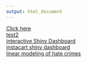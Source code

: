 ```yaml
---
output: html_document
---
```


[Click here](./projects/simulation_project.html)  
[test2](./projects/march_madness_2021.html)  
[interactive Shiny Dashboard](https://jak2312.shinyapps.io/shiny_dashboard/)  
[instacart shiny dashboard](dashboard.html)  
[linear modeling of hate crimes](./projects/hate_crime.pdf)  
